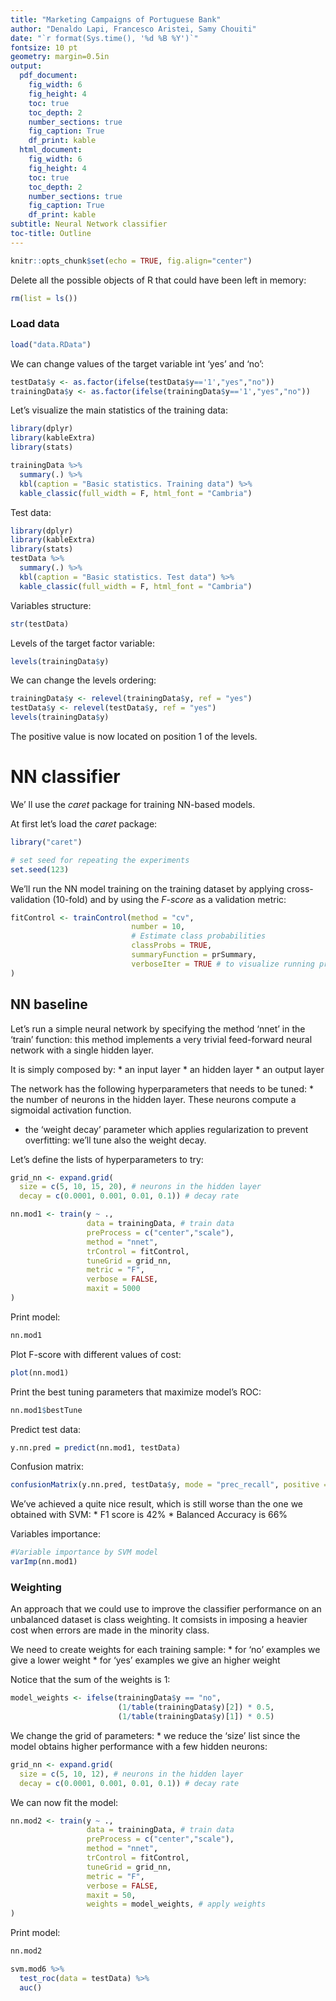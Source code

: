 ```yaml
---
title: "Marketing Campaigns of Portuguese Bank"
author: "Denaldo Lapi, Francesco Aristei, Samy Chouiti"
date: "`r format(Sys.time(), '%d %B %Y')`"
fontsize: 10 pt
geometry: margin=0.5in
output:
  pdf_document:
    fig_width: 6
    fig_height: 4
    toc: true
    toc_depth: 2
    number_sections: true
    fig_caption: True
    df_print: kable
  html_document:
    fig_width: 6
    fig_height: 4
    toc: true
    toc_depth: 2
    number_sections: true
    fig_caption: True
    df_print: kable
subtitle: Neural Network classifier
toc-title: Outline
---
```


```r
knitr::opts_chunk$set(echo = TRUE, fig.align="center")
```

Delete all the possible objects of R that could have been left in memory:
```r
rm(list = ls())
```

### Load data

```r
load("data.RData")
```

We can change values of the target variable int 'yes' and 'no':

```r
testData$y <- as.factor(ifelse(testData$y=='1',"yes","no"))
trainingData$y <- as.factor(ifelse(trainingData$y=='1',"yes","no"))
```

Let's visualize the main statistics of the training data:

```r
library(dplyr)
library(kableExtra)
library(stats)

trainingData %>% 
  summary(.) %>% 
  kbl(caption = "Basic statistics. Training data") %>%
  kable_classic(full_width = F, html_font = "Cambria")
```

Test data:

```r
library(dplyr)
library(kableExtra)
library(stats)
testData %>% 
  summary(.) %>% 
  kbl(caption = "Basic statistics. Test data") %>%
  kable_classic(full_width = F, html_font = "Cambria")
```

Variables structure:

```r
str(testData)
```

Levels of the target factor variable:

```r
levels(trainingData$y)
```

We can change the levels ordering:

```r
trainingData$y <- relevel(trainingData$y, ref = "yes")
testData$y <- relevel(testData$y, ref = "yes")
levels(trainingData$y)
```

The positive value is now located on position 1 of the levels.


# NN  classifier

We' ll use the *caret* package for training NN-based models.

At first let's load the *caret* package:

```r
library("caret")
```

```r
# set seed for repeating the experiments
set.seed(123)
```


We'll run the NN model training on the training dataset by applying cross-validation (10-fold) and by using the _F-score_ as a validation metric:

```r
fitControl <- trainControl(method = "cv",
                           number = 10, 
                           # Estimate class probabilities
                           classProbs = TRUE,
                           summaryFunction = prSummary,
                           verboseIter = TRUE # to visualize running process
)
```


## NN baseline

Let's run a simple neural network by specifying the method 'nnet' in the 'train' function: this method implements a very trivial feed-forward neural network with a single hidden layer. 

It is simply composed by:
* an input layer
* an hidden layer
* an output layer

The network has the following hyperparameters that needs to be tuned:
* the number of neurons in the hidden layer. These neurons compute a sigmoidal activation function.

* the 'weight decay' parameter which applies regularization to prevent overfitting: we'll tune also the weight decay.

Let's define the lists of hyperparameters to try:

```r
grid_nn <- expand.grid(
  size = c(5, 10, 15, 20), # neurons in the hidden layer
  decay = c(0.0001, 0.001, 0.01, 0.1)) # decay rate
```


```r
nn.mod1 <- train(y ~ ., 
                 data = trainingData, # train data  
                 preProcess = c("center","scale"),
                 method = "nnet", 
                 trControl = fitControl,
                 tuneGrid = grid_nn,
                 metric = "F",
                 verbose = FALSE,
                 maxit = 5000
)
```

Print model:

```r
nn.mod1
```

Plot F-score with different values of cost:

```r
plot(nn.mod1)
```


Print the best tuning parameters that maximize model's ROC:

```r
nn.mod1$bestTune
```


Predict test data:

```r
y.nn.pred = predict(nn.mod1, testData)
```

Confusion matrix:

```r
confusionMatrix(y.nn.pred, testData$y, mode = "prec_recall", positive = "yes")
```

We've achieved a quite nice result, which is still worse than the one we obtained with SVM:
* F1 score is 42%
* Balanced Accuracy is 66%


Variables importance:

```r
#Variable importance by SVM model
varImp(nn.mod1)
```



### Weighting 

An approach that we could use to improve the classifier performance on an unbalanced dataset is class weighting. It comsists in imposing a heavier cost when errors are made in the minority class.

We need to create weights for each training sample:
* for 'no' examples we give a lower weight
* for 'yes' examples we give an higher weight

Notice that the sum of the weights is 1:

```r
model_weights <- ifelse(trainingData$y == "no",
                        (1/table(trainingData$y)[2]) * 0.5,
                        (1/table(trainingData$y)[1]) * 0.5)
```



We change the grid of parameters:
* we reduce the 'size' list since the model obtains higher performance with a few hidden neurons:


```r
grid_nn <- expand.grid(
  size = c(5, 10, 12), # neurons in the hidden layer
  decay = c(0.0001, 0.001, 0.01, 0.1)) # decay rate
```

We can now fit the model:

```r
nn.mod2 <- train(y ~ ., 
                 data = trainingData, # train data  
                 preProcess = c("center","scale"),
                 method = "nnet", 
                 trControl = fitControl,
                 tuneGrid = grid_nn,
                 metric = "F",
                 verbose = FALSE,
                 maxit = 50,
                 weights = model_weights, # apply weights
)
```

Print model:

```r
nn.mod2
```

```r
svm.mod6 %>%
  test_roc(data = testData) %>%
  auc()
```



